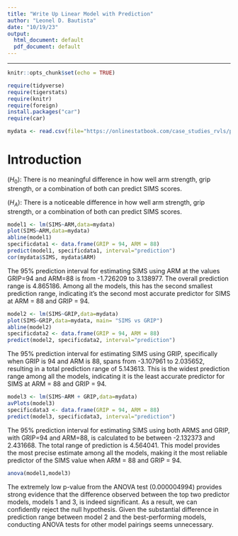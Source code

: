 ```yaml
---
title: "Write Up Linear Model with Prediction"
author: "Leonel D. Bautista"
date: "10/19/23"
output:
  html_document: default 
  pdf_document: default
---
```


---

```r
knitr::opts_chunk$set(echo = TRUE)
```

```r
require(tidyverse)
require(tigerstats)
require(knitr)
require(foreign)
install.packages("car")
require(car)

mydata <- read.csv(file="https://onlinestatbook.com/case_studies_rvls/physical_strength/data.txt",sep="",header=TRUE)

```

# Introduction

($H_0$): There is no meaningful difference in how well arm strength, grip strength, or a combination of both can predict SIMS scores.

($H_A$): There is a noticeable difference in how well arm strength, grip strength, or a combination of both can predict SIMS scores. 

```r
model1 <- lm(SIMS~ARM,data=mydata)
plot(SIMS~ARM,data=mydata)
abline(model1)
specificdata1 <- data.frame(GRIP = 94, ARM = 88)
predict(model1, specificdata1, interval="prediction")
cor(mydata$SIMS, mydata$ARM)
```

The 95% prediction interval for estimating SIMS using ARM at the values GRIP=94 and ARM=88 is from -1.726209 to 3.138977. The overall prediction range is 4.865186. Among all the models, this has the second smallest prediction range, indicating it's the second most accurate predictor for SIMS at ARM = 88 and GRIP = 94.    

```r
model2 <- lm(SIMS~GRIP,data=mydata)
plot(SIMS~GRIP,data=mydata, main= "SIMS vs GRIP")
abline(model2)
specificdata2 <- data.frame(GRIP = 94, ARM = 88)
predict(model2, specificdata2, interval="prediction")
```

The 95% prediction interval for estimating SIMS using GRIP, specifically when GRIP is 94 and ARM is 88, spans from -3.107961 to 2.035652, resulting in a total prediction range of 5.143613. This is the widest prediction range among all the models, indicating it is the least accurate predictor for SIMS at ARM = 88 and GRIP = 94.    

```r
model3 <- lm(SIMS~ARM + GRIP,data=mydata)
avPlots(model3)
specificdata3 <- data.frame(GRIP = 94, ARM = 88)
predict(model3, specificdata3, interval="prediction")
```

The 95% prediction interval for estimating SIMS using both ARMS and GRIP, with GRIP=94 and ARM=88, is calculated to be between -2.132373 and 2.431668. The total range of prediction is 4.564041. This model provides the most precise estimate among all the models, making it the most reliable predictor of the SIMS value when ARM = 88 and GRIP = 94.    

```r
anova(model1,model3)
```


The extremely low p-value from the ANOVA test (0.000004994) provides strong evidence that the difference observed between the top two predictor models, models 1 and 3, is indeed significant. As a result, we can confidently reject the null hypothesis. Given the substantial difference in prediction range between model 2 and the best-performing models, conducting ANOVA tests for other model pairings seems unnecessary.   

